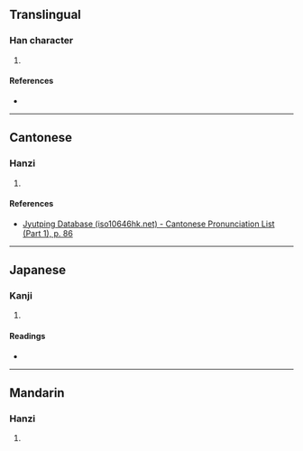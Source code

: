 {{character info/new}}
==Translingual==

===Han character===
{{Han char|rn=32|rad=土|as=05|sn=8|four=|canj=GBM|ids=⿰土且}}

# {{defn|Han|sort=土05}}

====References====
* {{Han ref|kx=0226.170|dkj=04970|dj=0461.290|hdz=10431.040|uh=5765|ud=22373}}

----

==Cantonese==

===Hanzi===
{{yue-hanzi|jyut=ceoi1|y=cheui1}}

# {{defn|lang=yue|sort=土05}}

====References====
* [http://www.iso10646hk.net/jp/document/download.jsp Jyutping Database (iso10646hk.net) - Cantonese Pronunciation List (Part 1), p. 86]

----

==Japanese==

===Kanji===
{{ja-kanji|grade=|rs=土05}}

# {{defn|lang=ja|sort=土05}}

====Readings====
* {{ja-readings|on=[[しょ]] (sho)|kun=[[つつみ]] (tsutsumi)}}

----

==Mandarin==

===Hanzi===
{{cmn-hanzi|pin=[[qū]] ([[qu1]])|wg=ch'ü<sup>1</sup>}}

# {{defn|lang=cmn|sort=土05}}